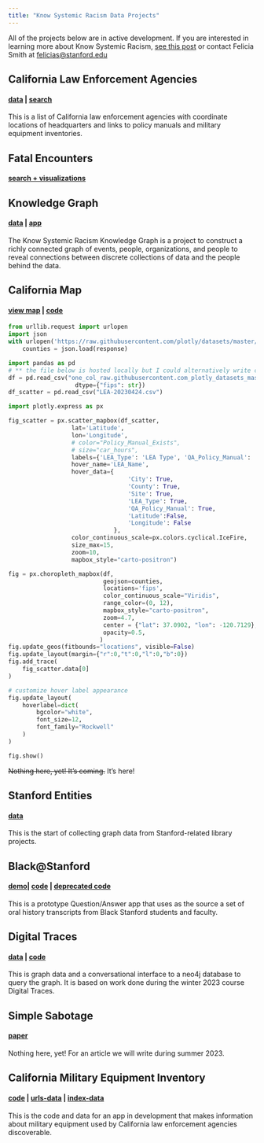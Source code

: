 ```yaml
---
title: "Know Systemic Racism Data Projects"
--- 
```


All of the projects below are in active development. If you are interested in learning more about Know Systemic Racism, [see this post](https://library.stanford.edu/blogs/stanford-libraries-blog/2021/08/introducing-know-systemic-racism-ksr-project) or contact Felicia Smith at [felicias@stanford.edu](felicias@stanford.edu)


## California Law Enforcement Agencies
#### [data](https://github.com/know-systemic-racism/ca-leas-data) | [search](lea-search-bar.html)
This is a list of California law enforcement agencies with coordinate locations of headquarters and links to policy manuals and military equipment inventories.

## Fatal Encounters 
#### [search + visualizations](fe-search-viz.html)

## Knowledge Graph 
#### [data](https://github.com/know-systemic-racism/knowledge-graph-data) | [app](https://github.com/know-systemic-racism/knowledge-graph-query-app)
The Know Systemic Racism Knowledge Graph is a project to construct a richly connected graph of events, people, organizations, and people to reveal connections between discrete collections of data and the people behind the data. 

## California Map 
#### [view map](https://know-systemic-racism.github.io/ca-map-cnty-bndry) | [code](https://github.com/know-systemic-racism/ca-map-app)
``` python
from urllib.request import urlopen
import json
with urlopen('https://raw.githubusercontent.com/plotly/datasets/master/geojson-counties-fips.json') as response:
    counties = json.load(response)

import pandas as pd
# ** the file below is hosted locally but I could alternatively write code that removes all the non-CA fip codes from the DF 
df = pd.read_csv("one_col_raw.githubusercontent.com_plotly_datasets_master_fips-unemp-16.csv",  
                   dtype={"fips": str})
df_scatter = pd.read_csv("LEA-20230424.csv")

import plotly.express as px

fig_scatter = px.scatter_mapbox(df_scatter, 
                  lat='Latitude',
                  lon='Longitude',
                  # color="Policy_Manual_Exists", 
                  # size="car_hours",
                  labels={'LEA_Type': 'LEA Type', 'QA_Policy_Manual': 'Policy Manual Link'},  # replaces left hand name with right hand name in hover
                  hover_name='LEA_Name',
                  hover_data={
                                  'City': True, 
                                  'County': True, 
                                  'Site': True, 
                                  'LEA_Type': True, 
                                  'QA_Policy_Manual': True, 
                                  'Latitude':False,
                                  'Longitude': False
                              },
                  color_continuous_scale=px.colors.cyclical.IceFire, 
                  size_max=15, 
                  zoom=10,
                  mapbox_style="carto-positron")

fig = px.choropleth_mapbox(df, 
                           geojson=counties, 
                           locations='fips',
                           color_continuous_scale="Viridis",
                           range_color=(0, 12),
                           mapbox_style="carto-positron",
                           zoom=4.7, 
                           center = {"lat": 37.0902, "lon": -120.7129},
                           opacity=0.5,
                          )
fig.update_geos(fitbounds="locations", visible=False)
fig.update_layout(margin={"r":0,"t":0,"l":0,"b":0})
fig.add_trace(
    fig_scatter.data[0]
)

# customize hover label appearance
fig.update_layout(
    hoverlabel=dict(
        bgcolor="white",
        font_size=12,
        font_family="Rockwell"
    )
)

fig.show()
```
~~Nothing here, yet! It's coming.~~ It's here!

## Stanford Entities 
#### [data](https://github.com/know-systemic-racism/stanford-history-entities-data)
This is the start of collecting graph data from Stanford-related library projects.

## Black@Stanford 
#### [demo](https://huggingface.co/spaces/StanfordLibraries/KSR-OralHistory)| [code](https://github.com/know-systemic-racism/black-at-stanford-qa-app) | [deprecated code](https://github.com/know-systemic-racism/black-at-stanford-chat-app)
This is a prototype Question/Answer app that uses as the source a set of oral history transcripts from Black Stanford students and faculty.

## Digital Traces 
#### [data](https://github.com/know-systemic-racism/digital-traces-2023-data) | [code](https://github.com/know-systemic-racism/digital-traces-app)
This is graph data and a conversational interface to a neo4j database to query the graph. It is based on work done during the winter 2023 course Digital Traces.

## Simple Sabotage 
#### [paper](https://github.com/know-systemic-racism/simple-sabotage)
Nothing here, yet! For an article we will write during summer 2023.

## California Military Equipment Inventory 
#### [code](https://github.com/know-systemic-racism/ca-mei-app) | [urls-data](https://github.com/know-systemic-racism/ca-mei-urls-data) | [index-data](https://github.com/know-systemic-racism/ca-mei-index-data)
This is the code and data for an app in development that makes information about military equipment used by California law enforcement agencies discoverable.

